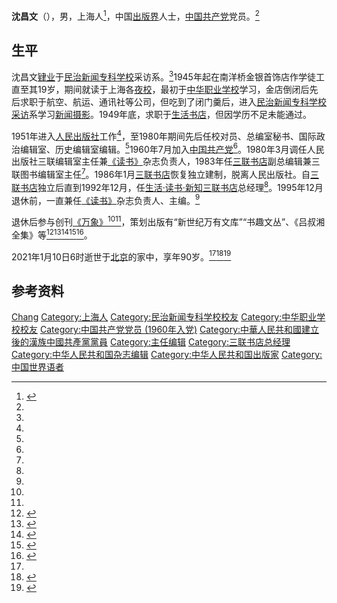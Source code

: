 {{More footnotes needed|time=2021-01-11T06:09:04+00:00}}
{{Infobox person
| honorific_prefix = 
| name = 沈昌文
| honorific_suffix = 
| image = 
| image_size = 
| alt = 
| caption = 
| native_name = 
| native_name_lang = 
| pronunciation = 
| romaji = 
| english_name = 
| zi = 
| hao = 
| real_name = 
| gender = 男
| birth_name = 沈锦文
| birth_date = {{Birth date|1931|9|26}}
| birth_place = {{flag|Republic of China (1912–1949)|1928}}[[上海市_(中華民國)|上海市]]
| baptised = 
| disappeared_date = 
| disappeared_place = 
| disappeared_status = 
| death_date = {{Death date and age|2021|1|10|1931|9|26}}
| death_place = {{PRC}}[[北京市|北京市]]
| death_cause = 
| body_discovered = 
| resting_place = 
| resting_place_coordinates = 
| monuments = 
| residence = 
| nationality = 中国
| other_names = 
| ethnicity = [[汉族|汉族]]
| citizenship = 
| permanent_residency = 
| education = 
| alma_mater = [[中华职业学校|中华职业学校]]<br/>[[民治新闻专科学校|民治新闻专科学校]]
| years_active = 
| era = 
| employer = [[人民出版社|人民出版社]]（1951 - 1985）<br/>[[生活·读书·新知三联书店|生活·读书·新知三联书店]]（1980 - 1995）<br/>[[读书_(杂志)|读书]]（1980 - 1995）
| organization = 
| agent = 
| known_for = 长期执掌知名文化杂志[[读书_(杂志)|《读书》]]
| research = [[出版|出版]]
| notable_works = 《阁楼人语》<br/>《书商的旧梦》<br/>《最后的晚餐》
| style = 
| home_town = 
| ancestor = [[浙江省|浙江]][[宁波市|宁波]]
| salary = 
| net_worth = 
| height = 
| height_m = 
| height_cm = 
| height_ft = 
| height_in = 
| weight = 
| weight_kg = 
| weight_lb = 
| weight_st = 
| television = 
| title = [[生活·读书·新知三联书店|生活·读书·新知三联书店]]总经理
| term = 1986年1月至1995年12月
| predecessor = [[范用|范用]]
| successor = [[董秀玉|董秀玉]]
| party = {{CPC}}
| movement = 
| opponents = 
| boards = 
| religion = 
| denomination = 
| criminal_charge = 
| criminal_penalty = 
| criminal_status = 
| spouse(s) = 
| partner(s) = 
| children = 
| parents = 
| relatives = 
| family = 
| callsign = 
| awards = 
| honours = [[新中国60年有影响力期刊人|新中国60年有影响力期刊人]]
| website = 
| module = 
| module2 = 
| module3 = 
| module4 = 
| module5 = 
| module6 = 
| signature = 
| signature_size = 
| signature_alt = 
| footnotes = 
| influences = 
| influenced = 
| width = 
| Img_size = 
| image_upright = 
| image_caption = 
| English_name = 
| 受洗 = 
| 死因 = 
| 遗体发现地 = 
| 遺體發現地 = 
| 墓地 = 
| 墓地坐标 = 
| 墓地坐標 = 
| 墓地座標 = 
| languages = [[汉语|汉语]]、[[英语|英语]]、[[俄语|俄语]]、[[日语|日语]]、[[世界语|世界语]]
| 教育程度 = 
| educate = 
| job2 = 
| past = 
| work = 
| award = 
| works = 
| credits = 
| label_name = 
| nocat_wdimage = 
| job = [[编辑|编辑]]
}}
'''沈昌文'''（{{bd|1931年|9月26日|2021年|1月10日|catIdx=S沈}}），男，上海人<ref name=":0">{{cite news|author1=仇宇浩|title=著名出版家沈昌文去世|url=http://epaper.tianjinwe.com/tjrb/html/2021-01/11/content_158_3870292.htm|work=[[天津日报|天津日报]]|date=2021-01-11|accessdate=2021-01-11|archive-date=2021-01-11|archive-url=https://web.archive.org/web/20210111064847/http://epaper.tianjinwe.com/tjrb/html/2021-01/11/content_158_3870292.htm|dead-url=no}}</ref>，中国[[出版|出版界]]人士，[[中国共产党|中国共产党]]党员。<ref name=":1" />

== 生平 ==
沈昌文[[肄业|肄业]]于[[民治新闻专科学校|民治新闻专科学校]]采访系。<ref name=":1" />1945年起在南洋桥金银首饰店作学徒工直至其19岁，期间就读于上海各[[夜校|夜校]]，最初于[[中华职业学校|中华职业学校]]学习，金店倒闭后先后求职于航空、航运、通讯社等公司，但吃到了闭门羹后，进入[[民治新闻专科学校|民治新闻专科学校]][[采访|采访]]系学习[[新闻摄影|新闻摄影]]。1949年底，求职于[[生活书店|生活书店]]，但因学历不足未能通过。

1951年进入[[人民出版社|人民出版社]]工作<ref name=":0" />，至1980年期间先后任校对员、总编室秘书、国际政治编辑室、历史编辑室编辑。<ref name=":1" />1960年7月加入[[中国共产党|中国共产党]]<ref name=":1" />。1980年3月调任人民出版社三联编辑室主任兼[[读书_(杂志)|《读书》]]杂志负责人，1983年任[[生活·读书·新知三联书店|三联书店]]副总编辑兼三联图书编辑室主任<ref name=":1" />。1986年1月[[生活·读书·新知三联书店|三联书店]]恢复独立建制，脱离人民出版社。自[[生活·读书·新知三联书店|三联书店]]独立后直到1992年12月，任[[生活·读书·新知三联书店|生活·读书·新知三联书店]]总经理<ref name=":1" />。1995年12月退休前，一直兼任[[读书_(杂志)|《读书》]]杂志负责人、主编。<ref name=":1" />

退休后参与创刊[[万象_(1998年)|《万象》]]<ref name=":0" /><ref name=":1" />，策划出版有“新世纪万有文库”“书趣文丛”、《吕叔湘全集》等<ref>{{cite web|title=沈昌文：勇于向专家说“不懂”|url=http://www.shzgh.org/renda/node5661/node5663/node17931/u1ai1827297.html|accessdate=2013-05-09|date=2013-05-09|website=文学会馆|publisher=[[人民日报|人民日报]]|language=zh|archive-url=https://web.archive.org/web/20210112104017/http://www.shzgh.org/renda/node5661/node5663/node17931/u1ai1827297.html|archive-date=2021-01-12|dead-url=no|author1=俞晓群}}</ref><ref>{{cite web|title=“小聪明”沈昌文的上海往事 我是“凉粉”|url=http://discovery.cctv.com/20070820/110240.shtml|accessdate=2020-08-20|author=周翔|date=2007-08-20|coauthors=高剑平|website=央视国际|publisher=[[东方早报|东方早报]]|archive-url=https://web.archive.org/web/20210112061432/http://discovery.cctv.com/20070820/110240.shtml|archive-date=2021-01-12|dead-url=no}}</ref><ref>{{cite web |title=沈昌文80大寿 |url=https://view.news.qq.com/zt2011/scw80/index.htm |website=腾讯网 |access-date=2021-01-10 |archive-date=2021-01-12 |archive-url=https://web.archive.org/web/20210112053053/https://view.news.qq.com/zt2011/scw80/index.htm |dead-url=no }}</ref><ref name=":2">{{cite web|title=出版人沈昌文去世，享年90岁|url=https://www.thepaper.cn/newsDetail_forward_10730503|accessdate=2021-01-10|date=2021-01-10|website=[[澎湃新闻|澎湃新闻]]|language=zh|archive-url=https://web.archive.org/web/20211006200131/https://www.thepaper.cn/newsDetail_forward_10730503|archive-date=2021-10-06|dead-url=no}}</ref><ref>{{cite web|title=“有影响的出版社要做公益事业”——沈昌文访谈|url=http://www.chinawriter.com.cn/2012/2012-09-26/142410.html|accessdate=2012-09-26|website=中国作家网|publisher=[[深圳特区报|深圳特区报]]|language=zh|archive-url=https://web.archive.org/web/20210112054325/http://www.chinawriter.com.cn/2012/2012-09-26/142410.html|archive-date=2021-01-12|dead-url=no|author1=王绍培}}</ref>。

2021年1月10日6时逝世于[[北京市|北京]]的家中，享年90岁。<ref name=":2" /><ref>{{cite web|title=出版人沈昌文去世，他和三联书店为河南读者带来了什么？|url=https://news.dahe.cn/2021/01-10/785786.html|accessdate=2021-01-10|date=2021-01-10|website=大河网|publisher=[[大河报|大河报]]|language=zh|author1=王峰|author2=熊珂|archive-date=2021-01-12|archive-url=https://web.archive.org/web/20210112011733/https://news.dahe.cn/2021/01-10/785786.html|dead-url=no}}</ref><ref name=":1">{{cite web|title=深切悼念沈昌文同志|url=https://weibo.com/ttarticle/p/show?id=2309404591877436342646|accessdate=2021-01-10|date=2021-01-10|website=|publisher=[[三联生活周刊|三联生活周刊]]|language=zh|archive-date=2021-10-06|archive-url=https://web.archive.org/web/20211006092242/https://weibo.com/ttarticle/p/show?id=2309404591877436342646|dead-url=no}}</ref>

== 参考资料 ==
{{Reflist}}
{{start box}}
{{succession box|[[范用|范用]]|[[董秀玉|董秀玉]]|[[生活·读书·新知三联书店|生活·读书·新知三联书店]]总经理|1986年－1995年}}
{{end box}}
{{Authority control|LCCN=no2007079248}}
{{DEFAULTSORT:Shen沈}}
[[Category:沈姓|Chang]]
[[Category:上海人|Category:上海人]]
[[Category:民治新闻专科学校校友|Category:民治新闻专科学校校友]]
[[Category:中华职业学校校友|Category:中华职业学校校友]]
[[Category:中国共产党党员_(1960年入党)|Category:中国共产党党员 (1960年入党)]]
[[Category:中華人民共和國建立後的漢族中國共產黨黨員|Category:中華人民共和國建立後的漢族中國共產黨黨員]]
[[Category:主任编辑|Category:主任编辑]]
[[Category:三联书店总经理|Category:三联书店总经理]]
[[Category:中华人民共和国杂志编辑|Category:中华人民共和国杂志编辑]]
[[Category:中华人民共和国出版家|Category:中华人民共和国出版家]]
[[Category:中国世界语者|Category:中国世界语者]]